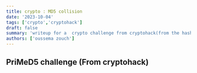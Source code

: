 ---
title: crypto : MD5 collision
date: '2023-10-04'
tags: ['crypto','cryptohack']
draft: false
summary: 'writeup for a  crypto challenge from cryptohack(from the hashing functions challenges).'
authors: ['oussema zouch']
---


## PriMeD5 challenge (From cryptohack)





